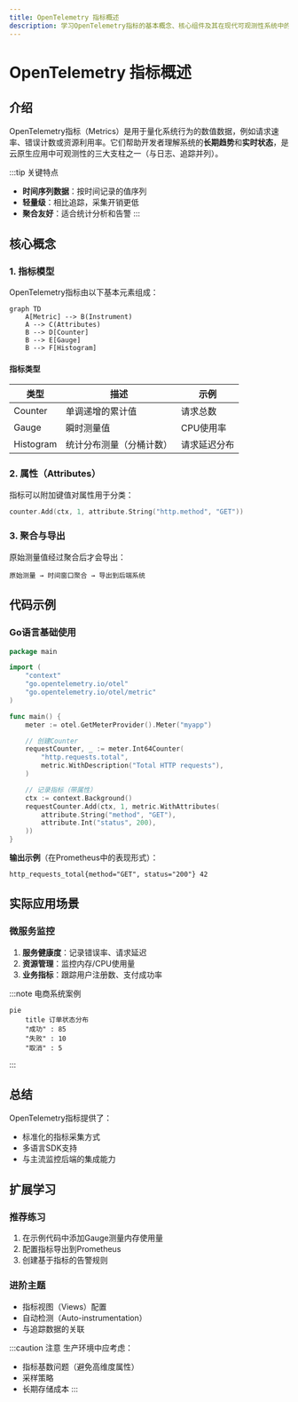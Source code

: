 ```yaml
---
title: OpenTelemetry 指标概述
description: 学习OpenTelemetry指标的基本概念、核心组件及其在现代可观测性系统中的应用
---
```


# OpenTelemetry 指标概述

## 介绍

OpenTelemetry指标（Metrics）是用于量化系统行为的数值数据，例如请求速率、错误计数或资源利用率。它们帮助开发者理解系统的**长期趋势**和**实时状态**，是云原生应用中可观测性的三大支柱之一（与日志、追踪并列）。

:::tip 关键特点
- **时间序列数据**：按时间记录的值序列
- **轻量级**：相比追踪，采集开销更低
- **聚合友好**：适合统计分析和告警
:::

## 核心概念

### 1. 指标模型

OpenTelemetry指标由以下基本元素组成：

```mermaid
graph TD
    A[Metric] --> B(Instrument)
    A --> C(Attributes)
    B --> D[Counter]
    B --> E[Gauge]
    B --> F[Histogram]
```

#### 指标类型
| 类型        | 描述                          | 示例                |
|-------------|-----------------------------|---------------------|
| Counter     | 单调递增的累计值               | 请求总数            |
| Gauge       | 瞬时测量值                    | CPU使用率           |
| Histogram   | 统计分布测量（分桶计数）        | 请求延迟分布        |

### 2. 属性（Attributes）

指标可以附加键值对属性用于分类：
```go
counter.Add(ctx, 1, attribute.String("http.method", "GET"))
```

### 3. 聚合与导出

原始测量值经过聚合后才会导出：
```
原始测量 → 时间窗口聚合 → 导出到后端系统
```

## 代码示例

### Go语言基础使用

```go
package main

import (
    "context"
    "go.opentelemetry.io/otel"
    "go.opentelemetry.io/otel/metric"
)

func main() {
    meter := otel.GetMeterProvider().Meter("myapp")

    // 创建Counter
    requestCounter, _ := meter.Int64Counter(
        "http.requests.total",
        metric.WithDescription("Total HTTP requests"),
    )

    // 记录指标（带属性）
    ctx := context.Background()
    requestCounter.Add(ctx, 1, metric.WithAttributes(
        attribute.String("method", "GET"),
        attribute.Int("status", 200),
    ))
}
```

**输出示例**（在Prometheus中的表现形式）：
```
http_requests_total{method="GET", status="200"} 42
```

## 实际应用场景

### 微服务监控
1. **服务健康度**：记录错误率、请求延迟
2. **资源管理**：监控内存/CPU使用量
3. **业务指标**：跟踪用户注册数、支付成功率

:::note 电商系统案例
```mermaid
pie
    title 订单状态分布
    "成功" : 85
    "失败" : 10
    "取消" : 5
```
:::

## 总结

OpenTelemetry指标提供了：
- 标准化的指标采集方式
- 多语言SDK支持
- 与主流监控后端的集成能力

## 扩展学习

### 推荐练习
1. 在示例代码中添加Gauge测量内存使用量
2. 配置指标导出到Prometheus
3. 创建基于指标的告警规则

### 进阶主题
- 指标视图（Views）配置
- 自动检测（Auto-instrumentation）
- 与追踪数据的关联

:::caution 注意
生产环境中应考虑：
- 指标基数问题（避免高维度属性）
- 采样策略
- 长期存储成本
:::